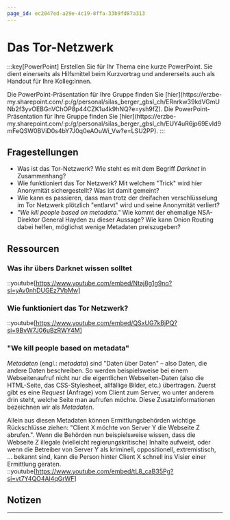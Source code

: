 ```yaml
---
page_id: ec2047ed-a29e-4c19-8ffa-33b9fd87a313
---
```



# Das Tor-Netzwerk
:::key[PowerPoint]
Erstellen Sie für Ihr Thema eine kurze PowerPoint. Sie dient einerseits als Hilfsmittel beim Kurzvortrag und andererseits auch als Handout für Ihre Kolleg:innen.

<Restricted id='d94a7bf5-fbbe-41e0-90d8-5fd5a340f55f'>
  Die PowerPoint-Präsentation für Ihre Gruppe finden Sie [hier](https://erzbe-my.sharepoint.com/:p:/g/personal/silas_berger_gbsl_ch/ERnrkw39kdVGmUNb2f3yvOEBGnVChOP8p44CZK1u4k9hNQ?e=ysh9fZ).
</Restricted>

<Restricted id='753cf133-e743-4e34-bd66-ddc76608a34b'>
  Die PowerPoint-Präsentation für Ihre Gruppe finden Sie [hier](https://erzbe-my.sharepoint.com/:p:/g/personal/silas_berger_gbsl_ch/EUY4uR6jp69EvId9mFeQSW0BViD0s4bY7J0q0eAOuWi_Vw?e=LSU2PP).
</Restricted>
:::

## Fragestellungen
- Was ist das Tor-Netzwerk? Wie steht es mit dem Begriff _Darknet_ in Zusammenhang?
- Wie funktioniert das Tor Netzwerk? Mit welchem "Trick" wird hier Anonymität sichergestellt? Was ist damit gemeint?
- Wie kann es passieren, dass man trotz der dreifachen verschlüsselung im Tor Netzwerk plötzlich "entlarvt" wird und seine Anonymität verliert?
- _"We kill people based on metadata."_ Wie kommt der ehemalige NSA-Direktor General Hayden zu dieser Aussage? Wie kann Onion Routing dabei helfen, möglichst wenige Metadaten preiszugeben?

## Ressourcen
### Was ihr übers Darknet wissen solltet
::youtube[https://www.youtube.com/embed/Ntaj8g1g9no?si=yAv0nhDUGEz7VbMw]

### Wie funktioniert das Tor Netzwerk?
::youtube[https://www.youtube.com/embed/QSxUG7kBjPQ?si=9BvW7J06uBzRWY4M]

### "We kill people based on metadata"
_Metadaten_ (engl.: _metadata_) sind "Daten über Daten" – also Daten, die andere Daten beschreiben. So werden beispielsweise bei einem Webseitenaufruf nicht nur die eigentlichen Webseiten-Daten (also die HTML-Seite, das CSS-Stylesheet, allfällige Bilder, etc.) übertragen. Zuerst gibt es eine _Request_ (Anfrage) vom Client zum Server, wo unter anderem drin steht, welche Seite man aufrufen möchte. Diese Zusatzinformationen bezeichnen wir als _Metadaten_.

Allein aus diesen Metadaten können Ermittlungsbehörden wichtige Rückschlüsse ziehen: "Client X möchte von Server Y die Webseite Z abrufen.". Wenn die Behörden nun beispielsweise wissen, dass die Webseite Z illegale (vielleicht regierungskritische) Inhalte aufweist, oder wenn die Betreiber von Server Y als kriminell, oppositionell, extremistisch, … bekannt sind, kann die Person hinter Client X schnell ins Visier einer Ermittlung geraten.
::youtube[https://www.youtube.com/embed/tL8_caB35Pg?si=vt7Y4QO4Al4qGrWF]



## Notizen
<QuillV2 id='81eadcc2-af16-430d-a195-66e28c969723' />

---
